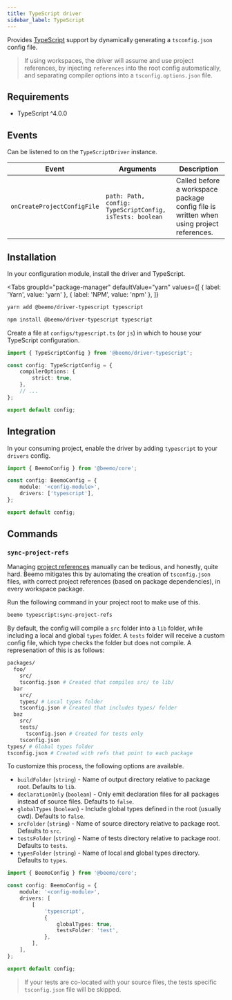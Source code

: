 ```yaml
---
title: TypeScript driver
sidebar_label: TypeScript
---
```



Provides [TypeScript](https://github.com/microsoft/typescript) support by dynamically generating a
`tsconfig.json` config file.

> If using workspaces, the driver will assume and use project references, by injecting `references`
> into the root config automatically, and separating compiler options into a `tsconfig.options.json`
> file.

## Requirements

- TypeScript ^4.0.0

## Events

Can be listened to on the `TypeScriptDriver` instance.

| Event                       | Arguments                                                | Description                                                                             |
| --------------------------- | -------------------------------------------------------- | --------------------------------------------------------------------------------------- |
| `onCreateProjectConfigFile` | `path: Path, config: TypeScriptConfig, isTests: boolean` | Called before a workspace package config file is written when using project references. |

## Installation

In your configuration module, install the driver and TypeScript.

<Tabs
  groupId="package-manager"
  defaultValue="yarn"
  values={[
    { label: 'Yarn', value: 'yarn' },
    { label: 'NPM', value: 'npm' },
  ]}
>
  <TabItem value="yarn">

```bash
yarn add @beemo/driver-typescript typescript
```

  </TabItem>
  <TabItem value="npm">

```bash
npm install @beemo/driver-typescript typescript
```

  </TabItem>
</Tabs>

Create a file at `configs/typescript.ts` (or `js`) in which to house your TypeScript configuration.

```ts title="configs/typescript.ts"
import { TypeScriptConfig } from '@beemo/driver-typescript';

const config: TypeScriptConfig = {
	compilerOptions: {
		strict: true,
	},
	// ...
};

export default config;
```

## Integration

In your consuming project, enable the driver by adding `typescript` to your `drivers` config.

```ts title=".config/beemo.ts"
import { BeemoConfig } from '@beemo/core';

const config: BeemoConfig = {
	module: '<config-module>',
	drivers: ['typescript'],
};

export default config;
```

## Commands

### `sync-project-refs`

Managing [project references](https://www.typescriptlang.org/docs/handbook/project-references.html)
manually can be tedious, and honestly, quite hard. Beemo mitigates this by automating the creation
of `tsconfig.json` files, with correct project references (based on package dependencies), in every
workspace package.

Run the following command in your project root to make use of this.

```bash
beemo typescript:sync-project-refs
```

By default, the config will compile a `src` folder into a `lib` folder, while including a local and
global `types` folder. A `tests` folder will receive a custom config file, which type checks the
folder but does not compile. A represenation of this is as follows:

```bash
packages/
  foo/
    src/
    tsconfig.json # Created that compiles src/ to lib/
  bar
    src/
    types/ # Local types folder
    tsconfig.json # Created that includes types/ folder
  baz
    src/
    tests/
      tsconfig.json # Created for tests only
    tsconfig.json
types/ # Global types folder
tsconfig.json # Created with refs that point to each package
```

To customize this process, the following options are available.

- `buildFolder` (`string`) - Name of output directory relative to package root. Defaults to `lib`.
- `declarationOnly` (`boolean`) - Only emit declaration files for all packages instead of source
  files. Defaults to `false`.
- `globalTypes` (`boolean`) - Include global types defined in the root (usually cwd). Defaults to
  `false`.
- `srcFolder` (`string`) - Name of source directory relative to package root. Defaults to `src`.
- `testsFolder` (`string`) - Name of tests directory relative to package root. Defaults to `tests`.
- `typesFolder` (`string`) - Name of local and global types directory. Defaults to `types`.

```ts title=".config/beemo.ts"
import { BeemoConfig } from '@beemo/core';

const config: BeemoConfig = {
	module: '<config-module>',
	drivers: [
		[
			'typescript',
			{
				globalTypes: true,
				testsFolder: 'test',
			},
		],
	],
};

export default config;
```

> If your tests are co-located with your source files, the tests specific `tsconfig.json` file will
> be skipped.

